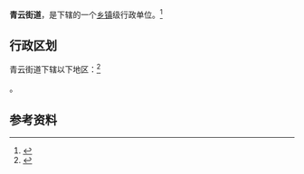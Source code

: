 {{中国乡级行政区|37/09/82/001/000
|景观照片文件名 = 新泰检察院服务厅.jpg
|景观照片大小   = 200px
|景观照片描述   = 新泰检察院服务厅
}}

'''青云街道'''，是{{PRC admin/fullname|37/09/82/001/000|3}}下辖的一个[[乡镇|乡镇]]级行政单位。<ref>{{PRC admin/ref sgc|{{PRC admin/parent|37/09/82/001/000}}}}</ref>

== 行政区划 ==

青云街道下辖以下地区：<ref>{{PRC admin/ref sgc|37/09/82/001/000}}</ref>

{{PRC admin/children|37/09/82/001/000}}。

== 参考资料 ==

{{reflist}}

{{行政区划小作品}}
{{PRC admin/navcat|37/09/82/001/000}}